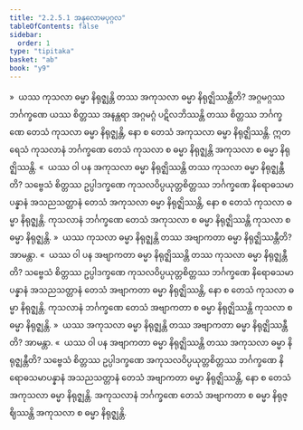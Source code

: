 ```yaml
---
title: "2.2.5.1 အနုလောမပုဂ္ဂလ"
tableOfContents: false
sidebar:
  order: 1
type: "tipitaka"
basket: "ab"
book: "y9"
---
```



<DynamicBreadcrumb />

<Division number="143" book="y9" e="ch" v="35" p="44">

<Paragraph number="614" book="y9">
»  ယဿ ကုသလာ ဓမ္မာ နိရုဇ္ဈန္တိ တဿ အကုသလာ ဓမ္မာ နိရုဇ္ဈိဿန္တီတိ?
</Paragraph>

<Paragraph number="615" book="y9">
အဂ္ဂမဂ္ဂဿ ဘင်္ဂက္ခဏေ ယဿ စိတ္တဿ အနန္တရာ အဂ္ဂမဂ္ဂံ ပဋိလဘိဿန္တိ တဿ စိတ္တဿ ဘင်္ဂက္ခဏေ တေသံ ကုသလာ ဓမ္မာ နိရုဇ္ဈန္တိ, နော စ တေသံ အကုသလာ ဓမ္မာ နိရုဇ္ဈိဿန္တိ. ဣတရေသံ ကုသလာနံ ဘင်္ဂက္ခဏေ တေသံ ကုသလာ စ ဓမ္မာ နိရုဇ္ဈန္တိ အကုသလာ စ ဓမ္မာ နိရုဇ္ဈိဿန္တိ.
</Paragraph>

<Paragraph number="616" book="y9">
«  ယဿ ဝါ ပန အကုသလာ ဓမ္မာ နိရုဇ္ဈိဿန္တိ တဿ ကုသလာ ဓမ္မာ နိရုဇ္ဈန္တီတိ?
</Paragraph>

<Paragraph number="617" book="y9">
သဗ္ဗေသံ စိတ္တဿ ဥပ္ပါဒက္ခဏေ ကုသလဝိပ္ပယုတ္တစိတ္တဿ ဘင်္ဂက္ခဏေ နိရောဓသမာပန္နာနံ အသညသတ္တာနံ တေသံ အကုသလာ ဓမ္မာ နိရုဇ္ဈိဿန္တိ, နော စ တေသံ ကုသလာ ဓမ္မာ နိရုဇ္ဈန္တိ. ကုသလာနံ ဘင်္ဂက္ခဏေ တေသံ အကုသလာ စ ဓမ္မာ နိရုဇ္ဈိဿန္တိ ကုသလာ စ ဓမ္မာ နိရုဇ္ဈန္တိ.
</Paragraph>

<Paragraph number="618" book="y9">
»  ယဿ ကုသလာ ဓမ္မာ နိရုဇ္ဈန္တိ တဿ အဗျာကတာ ဓမ္မာ နိရုဇ္ဈိဿန္တီတိ? အာမန္တာ.
</Paragraph>

<Paragraph number="619" book="y9">
«  ယဿ ဝါ ပန အဗျာကတာ ဓမ္မာ နိရုဇ္ဈိဿန္တိ တဿ ကုသလာ ဓမ္မာ နိရုဇ္ဈန္တီတိ?
</Paragraph>

<Paragraph number="620" book="y9">
သဗ္ဗေသံ စိတ္တဿ ဥပ္ပါဒက္ခဏေ ကုသလဝိပ္ပယုတ္တစိတ္တဿ ဘင်္ဂက္ခဏေ နိရောဓသမာပန္နာနံ အသညသတ္တာနံ တေသံ အဗျာကတာ ဓမ္မာ နိရုဇ္ဈိဿန္တိ, နော စ တေသံ ကုသလာ ဓမ္မာ နိရုဇ္ဈန္တိ. ကုသလာနံ ဘင်္ဂက္ခဏေ တေသံ အဗျာကတာ စ ဓမ္မာ နိရုဇ္ဈိဿန္တိ ကုသလာ စ ဓမ္မာ နိရုဇ္ဈန္တိ.
</Paragraph>

</Division>
<Division number="144" book="y9" e="ch" v="35" p="44">

<Paragraph number="621" book="y9">
»  ယဿ အကုသလာ ဓမ္မာ နိရုဇ္ဈန္တိ တဿ အဗျာကတာ ဓမ္မာ နိရုဇ္ဈိဿန္တီတိ? အာမန္တာ.
</Paragraph>

<Paragraph number="622" book="y9">
«  ယဿ ဝါ ပန အဗျာကတာ ဓမ္မာ နိရုဇ္ဈိဿန္တိ တဿ အကုသလာ ဓမ္မာ နိရုဇ္ဈန္တီတိ?
</Paragraph>

<Paragraph number="623" book="y9">
သဗ္ဗေသံ စိတ္တဿ ဥပ္ပါဒက္ခဏေ အကုသလဝိပ္ပယုတ္တစိတ္တဿ ဘင်္ဂက္ခဏေ နိရောဓသမာပန္နာနံ အသညသတ္တာနံ တေသံ အဗျာကတာ ဓမ္မာ နိရုဇ္ဈိဿန္တိ, နော စ တေသံ အကုသလာ ဓမ္မာ နိရုဇ္ဈန္တိ. အကုသလာနံ ဘင်္ဂက္ခဏေ တေသံ အဗျာကတာ စ ဓမ္မာ နိရုဇ္ဈိဿန္တိ အကုသလာ စ ဓမ္မာ နိရုဇ္ဈန္တိ.
</Paragraph>
</Division>